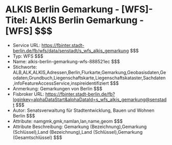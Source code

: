 # ALKIS Berlin Gemarkung - [WFS]- Titel: ALKIS Berlin Gemarkung - [WFS] $$$
- Service URL: https://fbinter.stadt-berlin.de/fb/wfs/data/senstadt/s_wfs_alkis_gemarkung $$$
- Typ: WFS $$$
- Name: alkis-berlin-gemarkung-wfs-888521ec $$$
- Stichworte: ALB,ALK,ALKIS,Adressen,Berlin,Flurkarte,Gemarkung,Geobasisdaten,Geodaten,Grundbuch,Liegenschaftskarte,Liegenschaftskataster,Sachdaten,infoFeatureAccessService,inspireidentifiziert $$$
- Anmerkung: Gemarkungen von Berlin $$$
- Fisbroker URL: https://fbinter.stadt-berlin.de/fb?loginkey=alphaDataStart&alphaDataId=s_wfs_alkis_gemarkung@senstadt $$$
- Autor: Senatsverwaltung für Stadtentwicklung, Bauen und Wohnen Berlin $$$
- Attribute: namgmk,gmk,namlan,lan,name,geom $$$
- Attribute Beschreibung: Gemarkung (Bezeichnung),Gemarkung (Schlüssel),Land (Bezeichnung),Land (Schlüssel),Gemarkung (Gesamtschlüssel) $$$
